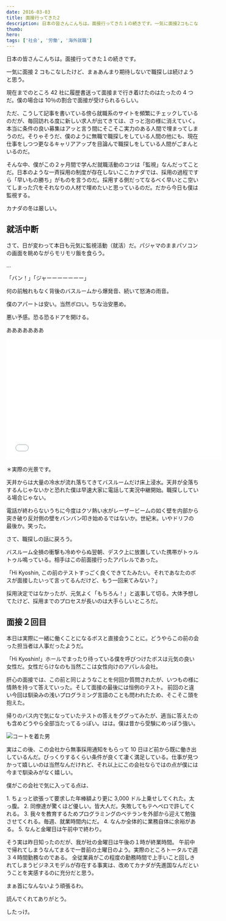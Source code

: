 ```yaml
---
date: 2016-03-03
title: 面接行ってきた2
description: 日本の皆さんこんちは。面接行ってきた１の続きです。一気に面接2コもこなしたけど、まぁあんまり期待しないで職探しは続けようと思う。
thumb:
hero:
tags: ['社会', '労働', '海外就職']
---
```


日本の皆さんこんちは。面接行ってきた１の続きです。

一気に面接 2 コもこなしたけど、まぁあんまり期待しないで職探しは続けようと思う。

現在までのところ 42 社に履歴書送って面接まで行き着けたのはたったの 4 つだ。僕の場合は 10％の割合で面接が受けられるらしい。

ただ、こうして記事を書いている傍ら就職系のサイトを頻繁にチェックしているのだが、毎回訪れる度に新しい求人が出てきては、さっと泡の様に消えていく。本当に条件の良い募集はアッと言う間にそこそこ実力のある人間で埋まってしまうのだ。そりゃそうだ、僕のように無職で職探しをしている人間の他にも、現在仕事をしつつ更なるキャリアアップを目論んで職探しをしている人間がごまんといるのだ。

そんな中、僕がこの２ヶ月間で学んだ就職活動のコツは「監視」なんだってことだ。日本のような一斉採用の制度が存在しないここカナダでは、採用の過程ですら「早いもの勝ち」がものを言うのだ。採用する側だってなるべく早いとこ空いてしまった穴をそれなりの人材で埋めたいと思っているのだ。だから今日も僕は監視する。

カナダの冬は厳しい。

## 就活中断

さて、日が変わって本日も元気に監視活動（就活）だ。パジャマのままパソコンの画面を眺めながらモリモリ飯を食らう。

...

「バン！」「ジャーーーーーーー」

何の前触れもなく背後のバスルームから爆発音、続いて怒涛の雨音。

僕のアパートは安い。当然ボロい。ちな治安悪め。

悪い予感。恐る恐るドアを開ける。

あああああああ

<iframe
  src='//www.youtube.com/embed/Qn4cBBOBGv8'
  width='562'
  height='315'
  frameborder='0'
></iframe>

＊実際の光景です。

天井からは大量の冷水が流れ落ちてきてバスルームだけ床上浸水。天井が全落ちするんじゃないかと恐れた僕は早速大家に電話して実況中継開始。職探ししている場合じゃない。

電話が終わらないうちに今度はクソ熱い水がレーザービームの如く壁を内部から突き破り反対側の壁をバンバン叩き始めるではないか。世紀末。いやドリフの最後か。笑った。

さて、職探しの話に戻ろう。

バスルーム全損の衝撃も冷めやらぬ翌朝、デスク上に放置していた携帯がトゥルトゥル鳴っている。相手はこの前面接行ったアパレルであった。

「Hi Kyoshin, この前のテストすっごく良くできてたみたい。それであなたのボスが面接したいって言ってるんだけど、もう一回来てみない？」

採用決定ではなかったが、元気よく「もちろん！」と返事して切る。大体予想してたけど、採用までのプロセスが長いのは大手らしいところだ。

## 面接２回目

本日は実際に一緒に働くことになるボスと直接会うことに。どうやらこの前の会った担当者は人事だったようだ。

「Hi Kyoshin!」ホールでまったり待っている僕を呼びつけたボスは元気の良い女性だ。女性だらけなのも当然ここは女性向けのアパレル会社。

肝心の面接では、この前と同じようなことを何回か質問されたが、いつもの様に情熱を持って答えていった。そして面接の最後には恒例のテスト。
前回のと違い今回は馴染みの浅いプログラミング言語のことも問われたため、そこそこ頭を抱えた。

帰りのバス内で気になっていたテストの答えをググってみたが、適当に答えたのも含めどうやら全部当たってるっぽい。はは。僕は昔から受験にめっぽう強い。

![コートを着た男](../images/montreal-canada-job-interview2/interview.jpg)

実はこの後、この会社から無事採用通知をもらって 10 日ほど前から既に働き出しているんだ。びっくりするくらい条件が良くて凄く満足している。仕事が見つかって嬉しいのは当然なんだけれど、それ以上にこの会社ならではの点が僕には今まで馴染みがなく嬉しい。

僕がこの会社で気に入ってる点は、

1\. ちょっと欲張って要求した年棒額より更に 3,000 ドル上乗せしてくれた。太っ腹。
2\. 同僚達が驚くほど優しい。皆大人だ。失敗してもテヘペロで許してくれる。
3\. 我々を教育するためプログラミングのベテランを外部から迎えて勉強させてくれる。毎週、就業時間内にだ。
4\. なんか全体的に業務自体に余裕がある。
5\. なんと金曜日は午前中で終わり。

そう実は昨日知ったのだが、我が社の金曜日は午後の１時が終業時間。
午前中で帰れてしまうなんてまるで一昔前の土曜日のよう。実際のところトータルで週３４時間勤務なのである。
全従業員がこの程度の勤務時間で上手いこと回しきれてしまうビジネスモデルが存在する事実は、改めてカナダが先進国なんだということを実感するのに充分だと思う。

まぁ首になんないよう頑張るわ。

読んでくれてありがとう。

したっけ。
